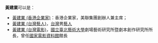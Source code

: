 '''黃建業'''可以是：
* [[黃建業_(香港企業家)|黃建業 (香港企業家)]]：香港企業家，美聯集團創辦人兼主席；
* [[黃建業_(台灣藝人)|黃建業 (台灣藝人)]]，[[台灣|台灣]]男[[藝人|藝人]]
* [[黃建業_(台灣電影)|黃建業 (台灣電影)]]，[[國立臺北藝術大學|國立臺北藝術大學]]劇場藝術研究所暨劇本創作研究所所長，曾任[[國家電影資料館|國家電影資料館]]館長

{{disambig|Cat=三字黃姓人名消歧义}}